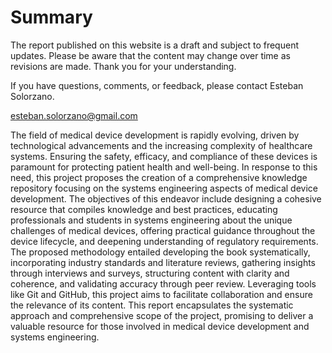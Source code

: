 # Summary

::: {.callout-caution}
The report published on this website is a draft and subject to frequent updates. Please be aware that the content may change over time as revisions are made. Thank you for your understanding.
:::

::: {.callout-tip}
If you have questions, comments, or feedback, please contact Esteban Solorzano.

[esteban.solorzano@gmail.com](esteban.solorzano@gmail.com)
:::


<!--
Old content of this section:

This project delves into the intricacies of defining and managing content in online reference books, particularly focusing on the domain of medical device systems engineering. The study employs Systems Engineering principles to analyze and propose a methodology for efficiently defining content and a system for managing it.

-->

The field of medical device development is rapidly evolving, driven by technological advancements and the increasing complexity of healthcare systems. Ensuring the safety, efficacy, and compliance of these devices is paramount for protecting patient health and well-being. In response to this need, this project proposes the creation of a comprehensive knowledge repository focusing on the systems engineering aspects of medical device development. The objectives of this endeavor include designing a cohesive resource that compiles knowledge and best practices, educating professionals and students in systems engineering about the unique challenges of medical devices, offering practical guidance throughout the device lifecycle, and deepening understanding of regulatory requirements. The proposed methodology entailed developing the book systematically, incorporating industry standards and literature reviews, gathering insights through interviews and surveys, structuring content with clarity and coherence, and validating accuracy through peer review. Leveraging tools like Git and GitHub, this project aims to facilitate collaboration and ensure the relevance of its content. This report encapsulates the systematic approach and comprehensive scope of the project, promising to deliver a valuable resource for those involved in medical device development and systems engineering.

